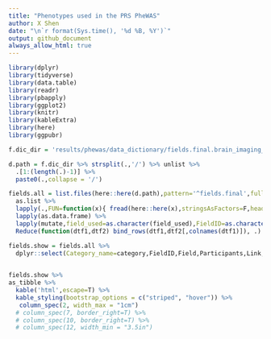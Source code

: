 ---
title: "Phenotypes used in the PRS PheWAS"
author: X Shen  
date: "\n`r format(Sys.time(), '%d %B, %Y')`"
output: github_document
always_allow_html: true
---

```{r library,echo=F,warning=F,error=F,message=F}
library(dplyr)
library(tidyverse)
library(data.table)
library(readr)
library(pbapply)
library(ggplot2)
library(knitr)
library(kableExtra)
library(here)
library(ggpubr)
```

```{r,echo=F,warning=F,message=F}

f.dic_dir = 'results/phewas/data_dictionary/fields.final.brain_imaging_QC_cov_phenotype.txt'

d.path = f.dic_dir %>% strsplit(.,'/') %>% unlist %>% 
  .[1:(length(.)-1)] %>% 
  paste0(.,collapse = '/')

fields.all = list.files(here::here(d.path),pattern='^fields.final',full.names = T,include.dirs = T) %>% 
  as.list %>%
  lapply(.,FUN=function(x){ fread(here::here(x),stringsAsFactors=F,header=T,sep='\t',quote="")}) %>%
  lapply(as.data.frame) %>% 
  lapply(mutate,field_used=as.character(field_used),FieldID=as.character(FieldID)) %>% 
  Reduce(function(dtf1,dtf2) bind_rows(dtf1,dtf2[,colnames(dtf1)]), .)

fields.show = fields.all %>% 
  dplyr::select(Category_name=category,FieldID,Field,Participants,Link,CategoryID=Category,Field_used=field_used)
  

```


```{r,echo=F,message=F,warning=F}
fields.show %>% 
as_tibble %>% 
  kable('html',escape=T) %>%
  kable_styling(bootstrap_options = c("striped", "hover")) %>%  
   column_spec(2, width_max = "1cm")
  # column_spec(7, border_right=T) %>% 
  # column_spec(10, border_right=T) %>% 
  # column_spec(12, width_min = "3.5in")

```

